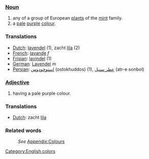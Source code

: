 ===[[Noun]]===
#any of a group of European [[plant]]s of the [[mint]] family.
#a [[pale]] [[purple]] [[color|colour]].

===Translations===
*[[Dutch]]: [[lavendel]] (1), zacht [[lila]] (2)
*[[French]]: [[lavande]] ''f''
*[[Frisian]]: [[lavindel]] (1)
*[[German]]: [[Lavendel]] ''m''
*[[Persian]]: [[استوخودوس]] (ostokhuddos) (1), [[عطر سنبل]] (atr-e sonbol)

===[[Adjective]]===
#having a pale purple colour. 

===Translations===
*[[Dutch]]: zacht [[lila]]

===Related words===
:''See'' [[Wiktionary_Appendix:Colours|Appendix:Colours]]

[[Category:English colors]]